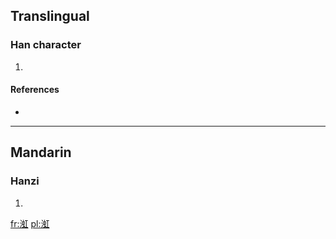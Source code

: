==Translingual==

===Han character===
{{Han char|rn=85|rad=水|as=09|sn=12|four=3111<sub>0</sub>|canj=水中戈一 (ELIM)}}

# {{defn|Han|sort=水09}}

====References====
* {{Han ref|kx=0635.060|dkj=17785|dj=1042.040|hdz=31677.050|uh=6E31|ud=28209|bh=DA43|bd=55875}}

----

==Mandarin==

===Hanzi===
{{cmn-hanzi|pin=[[ěr]] ([[er3]]), [[hóng]] ([[hong2]])|wg=erh<sup>3</sup>, hung<sup>2</sup>}}

# {{defn|Mandarin|sort=水09}}

[[fr:渱]]
[[pl:渱]]